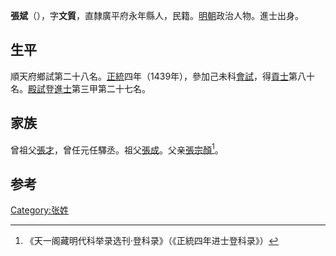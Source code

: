 {{Otheruses|other=名为张斌的其他人物|张斌}}
{{Otheruses|other=名为张文质的其他人物|张文质}}

'''張斌'''（{{bd|1415年||？}}），字'''文質'''，直隸廣平府永年縣人，民籍。[[明朝|明朝]]政治人物。進士出身。

== 生平 ==
順天府鄉試第二十八名。[[正统_(年号)|正統]]四年（1439年），參加己未科[[會試|會試]]，得[[貢士|貢士]]第八十名。[[殿試|殿試]]登[[進士|進士]]第三甲第二十七名。

== 家族 ==
曾祖父[[張才|張才]]，曾任元任驛丞。祖父[[張成|張成]]。父亲[[張宗顏|張宗顏]]<ref>《天一阁藏明代科举录选刊·登科录》（《正統四年进士登科录》）</ref>。

==参考==
{{reflist}}

{{正統四年己未科殿試金榜}}

{{Authority control}}

{{DEFAULTSORT:}}
[[Category:张姓|Category:张姓]]


{{明朝人物小作品}}